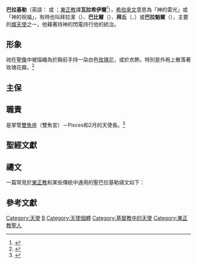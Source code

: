 {{Expand|time=2013-05-03T13:48:52+00:00 }}
{{Infobox saint
|name= 總領天使聖巴拉基勒<br>{{lang|en|Saint Barachiel the Archangel}}
|birth_date=
|death_date=
|feast_day= [[儒略曆|儒略曆]]11月8日 ([[東方基督教|東方基督教]])
|venerated_in= [[正教會|東正教會]]、[[東儀天主教會|東儀天主教會]]
|image= El Arcángel Baraquiel esparciendo flores, de Bartolomé Román (Museo del Prado).jpg
|imagesize= 250px
|caption= 總領天使巴拉基勒，{{Link-en|巴托洛美·羅曼|Bartolomé Román}}所繪油畫，17世紀。
|birth_place=
|death_place=
|titles= 總領天使 (大天使、天使長)
|beatified_date=
|beatified_place=
|beatified_by=
|canonized_date=
|canonized_place=
|canonized_by=
|attributes= [[玫瑰|玫瑰]]
|patronage=
|major_shrine=
|suppressed_date=
|issues=
}}

'''巴拉基勒'''（英語：{{lang|en|Barachiel}} 或 {{lang|en|Barakiel}}；[[正教會|東正教]]譯'''瓦拉希伊爾'''<ref>{{cite web |url=https://www.crkvenikalendar.com/datumcn-2015-11-21 |title=+++ 紀念天軍之統帥彌哈伊爾總領天使及其餘天軍神將 |author=<!--Staff writer(s); no by-line.--> |date=2015-11-21 |website=crkvenikalendar.com |access-date=2019-05-08 |archive-url=https://web.archive.org/web/20171212193343/https://www.crkvenikalendar.com/datumcn-2015-11-21 |archive-date=2017-12-12 |dead-url=yes }}</ref>），[[希伯来语|希伯來文]]意思為「神的雷光」或「神的祝福」，有時也叫拜拉潔（{{lang|en|Barachiel}}）、'''巴比爾'''（{{lang|en|Barbiel}}）、'''拜丘'''（{{lang|en|Barkiel}}、{{lang|en|Barchiel}}）或'''巴拉魁爾'''（{{lang|en|Baraquel}}），主要的[[熾天使|熾天使]]之一，他藉著持神的閃電持行他的統治。

== 形象 ==
祂在[[聖像畫|聖像]]中被描繪為於胸前手持一朶白色[[玫瑰|玫瑰花]]，或於衣飾，特別是外袍上散落著玫瑰花瓣。<ref name=Roeder>{{Cite book|last=Roeder|first=Helen|title=Saints and Their Attributes|location=Chicago|publisher={{link-en|H. Regnery Co.|Regnery Publishing}}|year=1956|lccn= 56013630}}</ref>

== 主保 ==
==職責==
是掌管[[双鱼座|雙魚座]]（雙魚宮）－Pisces和2月的天使長。<ref name="Sisung">{{Cite book|title=Angels A to Z|last=Sisung|first=Kelle S.|publisher=Gale Research, Inc.|year=1996|isbn=0-7876-0489-5|location=New York|pages=485}}</ref>

== 聖經文獻 ==

== 禱文 ==
一篇常見於[[正教會|東正教]]和某些{{tsl|en|Folk Catholicism|民間天主教}}傳統中通用的聖巴拉基勒禱文如下：

{{lang|en|O Powerful Archangel, St. Barachiel, filled with heaven's glory and splendour, you are rightly called God's benediction. We are God's children placed under your protection and care. Hear our supplications (name them). Grant that, through your loving intercession, we may reach our heavenly home one day. Sustain us and protect us from all harm that we may possess for all eternity the peace and happiness that Jesus has prepared for us in heaven. Present God the Father all these petitions, through Jesus Christ, our Lord, together with the Holy Spirit, forever and ever. Amen.}}

== 參考文獻 ==
<references/>

{{Angels in Abrahamic Religions}}
{{天使位階}}

[[Category:天使|Category:天使]]
[[Category:天使長|B]]
[[Category:天使個體|Category:天使個體]]
[[Category:基督教中的天使|Category:基督教中的天使]]
[[Category:東正教聖人|Category:東正教聖人]]